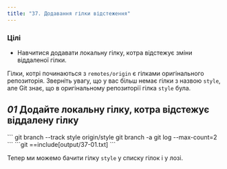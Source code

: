 ```yaml
---
title: "37. Додавання гілки відстеження"
---
```


### Цілі

- Навчитися додавати локальну гілку, котра відстежує зміни віддаленої гілки.

Гілки, котрі починаються з `remotes/origin` є гілками оригінального репозиторія. Зверніть увагу, що у вас більш немає гілки з назвою `style`, але Git знає, що в оригінальному репозиторії гілка `style` була.

## _01_ Додайте локальну гілку, котра відстежує віддалену гілку

<Run>
```
git branch --track style origin/style
git branch -a
git log --max-count=2
```
</Run>

<Output>
```git
==include[output/37-01.txt]
```
</Output>

Тепер ми можемо бачити гілку `style` у списку гілок і у лозі.
